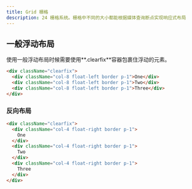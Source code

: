 ```yaml
---
title: Grid 栅格
description: 24 栅格系统。栅格中不同的大小都能根据媒体查询断点实现响应式布局
---
```


## 一般浮动布局
使用一般浮动布局时候需要使用**.clearfix**容器包裹住浮动的元素。

```html
<div className="clearfix">
  <div className="col-8 float-left border p-1">One</div>
  <div className="col-8 float-left border p-1">Two</div>
  <div className="col-8 float-left border p-1">Three</div>
</div>
```

### 反向布局

```html
<div className="clearfix">
  <div className="col-4 float-right border p-1">
    One
  </div>
  <div className="col-4 float-right border p-1">
    Two
  </div>
  <div className="col-4 float-right border p-1">
    Three
  </div>
</div>
```